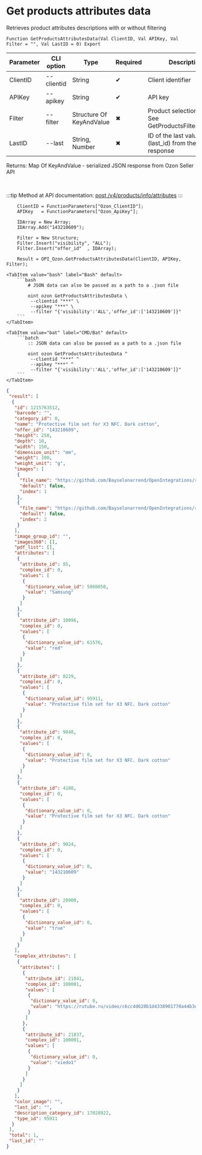 ﻿---
sidebar_position: 2
description: Get products attributes data and other functions to work with Ozon in the Open Integration Package, a free open-source integration library for 1C:Enterprise 8, OneScript and CLI
keywords: [1C, 1С, 1С:Enterprise, 1С:Enterprise 8.3, API, Integration, Services, Exchange, OneScript, CLI, Ozon]
---


# Get products attributes data
 Retrieves product attributes descriptions with or without filtering



`Function GetProductsAttributesData(Val ClientID, Val APIKey, Val Filter = "", Val LastID = 0) Export`

  | Parameter | CLI option | Type | Required | Description |
  |-|-|-|-|-|
  | ClientID | --clientid | String | &#x2714; | Client identifier |
  | APIKey | --apikey | String | &#x2714; | API key |
  | Filter | --filter | Structure Of KeyAndValue | &#x2716; | Product selection filter. See GetProductsFilterStructure |
  | LastID | --last | String, Number | &#x2716; | ID of the last value (last_id) from the previous response |

  
  Returns:  Map Of KeyAndValue - serialized JSON response from Ozon Seller API

<br/>

:::tip
Method at API documentation: [post /v4/products/info/attributes](https://docs.ozon.ru/api/seller/#operation/ProductAPI_GetProductAttributesV4)
:::
<br/>



```bsl title="1C:Enterprise/OneScript code example"
    ClientID = FunctionParameters["Ozon_ClientID"];
    APIKey   = FunctionParameters["Ozon_ApiKey"];

    IDArray = New Array;
    IDArray.Add("143210609");

    Filter = New Structure;
    Filter.Insert("visibility", "ALL");
    Filter.Insert("offer_id"  , IDArray);

    Result = OPI_Ozon.GetProductsAttributesData(ClientID, APIKey, Filter);
```
 

 <Tabs>
  
    <TabItem value="bash" label="Bash" default>
        ```bash
            # JSON data can also be passed as a path to a .json file
            
            oint ozon GetProductsAttributesData \
             --clientid "***" \
             --apikey "***" \
             --filter "{'visibility':'ALL','offer_id':['143210609']}"
        ```
    </TabItem>
  
    <TabItem value="bat" label="CMD/Bat" default>
        ```batch
            :: JSON data can also be passed as a path to a .json file
            
            oint ozon GetProductsAttributesData ^
             --clientid "***" ^
             --apikey "***" ^
             --filter "{'visibility':'ALL','offer_id':['143210609']}"
        ```
    </TabItem>
</Tabs>


```json title="Result"
{
 "result": [
  {
   "id": 1215763512,
   "barcode": "",
   "category_id": 0,
   "name": "Protective film set for X3 NFC. Dark cotton",
   "offer_id": "143210609",
   "height": 250,
   "depth": 10,
   "width": 150,
   "dimension_unit": "mm",
   "weight": 100,
   "weight_unit": "g",
   "images": [
    {
     "file_name": "https://github.com/Bayselonarrend/OpenIntegrations/raw/main/service/test_data/picture.jpg",
     "default": false,
     "index": 1
    },
    {
     "file_name": "https://github.com/Bayselonarrend/OpenIntegrations/raw/main/service/test_data/picture2.jpg",
     "default": false,
     "index": 2
    }
   ],
   "image_group_id": "",
   "images360": [],
   "pdf_list": [],
   "attributes": [
    {
     "attribute_id": 85,
     "complex_id": 0,
     "values": [
      {
       "dictionary_value_id": 5060050,
       "value": "Samsung"
      }
     ]
    },
    {
     "attribute_id": 10096,
     "complex_id": 0,
     "values": [
      {
       "dictionary_value_id": 61576,
       "value": "red"
      }
     ]
    },
    {
     "attribute_id": 8229,
     "complex_id": 0,
     "values": [
      {
       "dictionary_value_id": 95911,
       "value": "Protective film set for X3 NFC. Dark cotton"
      }
     ]
    },
    {
     "attribute_id": 9048,
     "complex_id": 0,
     "values": [
      {
       "dictionary_value_id": 0,
       "value": "Protective film set for X3 NFC. Dark cotton"
      }
     ]
    },
    {
     "attribute_id": 4180,
     "complex_id": 0,
     "values": [
      {
       "dictionary_value_id": 0,
       "value": "Protective film set for X3 NFC. Dark cotton"
      }
     ]
    },
    {
     "attribute_id": 9024,
     "complex_id": 0,
     "values": [
      {
       "dictionary_value_id": 0,
       "value": "143210609"
      }
     ]
    },
    {
     "attribute_id": 20900,
     "complex_id": 0,
     "values": [
      {
       "dictionary_value_id": 0,
       "value": "true"
      }
     ]
    }
   ],
   "complex_attributes": [
    {
     "attributes": [
      {
       "attribute_id": 21841,
       "complex_id": 100001,
       "values": [
        {
         "dictionary_value_id": 0,
         "value": "https://rutube.ru/video/c6cc4d620b1d4338901770a44b3e82f4/"
        }
       ]
      },
      {
       "attribute_id": 21837,
       "complex_id": 100001,
       "values": [
        {
         "dictionary_value_id": 0,
         "value": "viedo1"
        }
       ]
      }
     ]
    }
   ],
   "color_image": "",
   "last_id": "",
   "description_category_id": 17028922,
   "type_id": 95911
  }
 ],
 "total": 1,
 "last_id": ""
}
```
